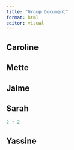 ```yaml
---
title: "Group Document"
format: html
editor: visual
---
```


## Caroline

## Mette

## Jaime

## Sarah

```r
2 + 2
```

## Yassine
